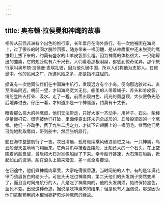 ```yaml
---
---
---
```

title: 奥布顿·拉侯曼和神鹰的故事
---




相传从前西非洲有个出色的旅行家，长年累月在海外旅行。有一次他被困在海岛上，过了很长的时间才脱险回家，随身带来一根羽翮，是从神鹰蛋中还未脱壳的鹰雏翅上拔下来的，约莫有盛水的山羊皮袋那么粗。因为神鹰的体格很大，一只刚孵出的雏鹰，它的翅膀就有六千尺长。人们看着那根羽翮，都感到惊奇诧异。那个旅行家叫奥布顿·拉侯曼·麦埃礼彼，因为他久居中国，所以人们称他为支那人。在旅途中，他的见闻之广，所遇风险之多，那是指不胜屈的。

据说有一次他同伙伴们在中国海中航行，发现远方有个小岛，便向那边驶过去。直至海岛附近，朝前一望，才知海岛宽大无比。船里的人带着绳子、斧头和羊皮袋，纷纷登陆去打柴、汲水。走了一程，前面出现白色、闪光的圆屋顶，大伙便争先恐后地奔过去，仔细一看，才知道那是一个神鹰蛋，约莫有十丈长。

眼看那么高大的神鹰蛋，他们无法带走，只好大家一齐动手，用斧子、石头、柴棒尽量敲打它。蛋壳被他们打破，里面便露出还未完全成形的、丘陵般坚固的一个鹰雏。他们一齐动手，费了九牛二虎之力，才拔下它翅膀上的一根羽毛。继而他们尽可能地割取鹰肉，带到船中，然后张帆启行。

船在海中整整航行了一夜。次日清晨，孤舟继续乘风破浪前进之际，一只神鹰，乌云般漫天盖地地飞翔而来。它两只爪中攫着丘陵般、比船还大的一个石头，在上空围着帆船盘旋，最后把大石对准帆船抛了下来。幸亏船行甚速，大石落在船后，掀起如山的波涛。船在浪头上颠来簸去，差一点全舟覆没。

在归途中，他们煮神鹰肉享受，大家吃得很香甜。当时同船的人中，有的是年满花甲而须眉皆白的老头子。可是头天吃过神鹰肉，第二天他们的头发胡子突然变黑了，而且当时同舟航行的人，凡是吃了神鹰肉的，他的头发胡须，始终保持黑色，至死不变。出现这种奇迹，据说是吃神鹰肉的结果；但是也有人强调说，那是因为他们拿制箭用的木棍当锅铲煎炒神鹰肉的缘故。